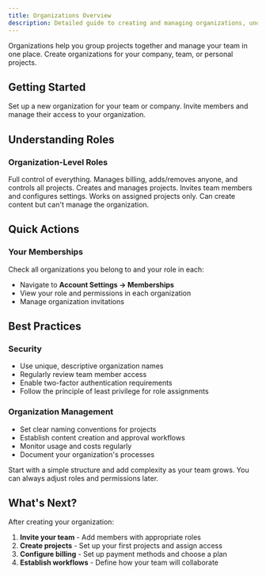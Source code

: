 ```yaml
---
title: Organizations Overview
description: Detailed guide to creating and managing organizations, understanding roles, and team collaboration.
---
```




Organizations help you group projects together and manage your team in one place. Create organizations for your company, team, or personal projects.

## Getting Started

<Columns cols={2}>
  <Card
    title="Create an Organization"
    href="/platform/account-teams/create-organization"
    icon="building"
  >
    Set up a new organization for your team or company.
  </Card>
  <Card
    title="Team Management"
    href="/platform/account-teams/team-management"
    icon="users"
  >
    Invite members and manage their access to your organization.
  </Card>
</Columns>

## Understanding Roles

### Organization-Level Roles

<Columns cols={3}>
  <Card title="Owner">
    Full control of everything. Manages billing, adds/removes anyone, and controls all projects.
  </Card>
  <Card title="Admin">
    Creates and manages projects. Invites team members and configures settings.
  </Card>
  <Card title="Member">
    Works on assigned projects only. Can create content but can't manage the organization.
  </Card>
</Columns>

## Quick Actions

### Your Memberships

Check all organizations you belong to and your role in each:
- Navigate to **Account Settings → Memberships**
- View your role and permissions in each organization
- Manage organization invitations

## Best Practices

### Security
- Use unique, descriptive organization names
- Regularly review team member access
- Enable two-factor authentication requirements
- Follow the principle of least privilege for role assignments

### Organization Management
- Set clear naming conventions for projects
- Establish content creation and approval workflows
- Monitor usage and costs regularly
- Document your organization's processes

<Callout type="tip">
  Start with a simple structure and add complexity as your team grows. You can always adjust roles and permissions
  later.
</Callout>

## What's Next?

After creating your organization:
1. **Invite your team** - Add members with appropriate roles
2. **Create projects** - Set up your first projects and assign access
3. **Configure billing** - Set up payment methods and choose a plan
4. **Establish workflows** - Define how your team will collaborate